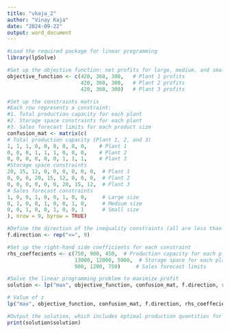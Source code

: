 ```yaml
---
title: "vkaja_2"
author: "Vinay Kaja"
date: "2024-09-22"
output: word_document
---
```


```r
#Load the required package for linear programming
library(lpSolve)

#Set up the objective function: net profits for large, medium, and small sizes across three plants
objective_function <- c(420, 360, 300,   # Plant 1 profits
                        420, 360, 300,   # Plant 2 profits
                        420, 360, 300)   # Plant 3 profits

#Set up the constraints matrix
#Each row represents a constraint: 
#1. Total production capacity for each plant
#2. Storage space constraints for each plant
#3. Sales forecast limits for each product size
confusion_mat <- matrix(c(
# Total production capacity (Plant 1, 2, and 3)
1, 1, 1, 0, 0, 0, 0, 0, 0,    # Plant 1
0, 0, 0, 1, 1, 1, 0, 0, 0,    # Plant 2
0, 0, 0, 0, 0, 0, 1, 1, 1,    # Plant 3
#Storage space constraints
20, 15, 12, 0, 0, 0, 0, 0, 0,  # Plant 1
0, 0, 0, 20, 15, 12, 0, 0, 0,  # Plant 2
0, 0, 0, 0, 0, 0, 20, 15, 12,  # Plant 3
# Sales forecast constraints
1, 0, 0, 1, 0, 0, 1, 0, 0,     # Large size
0, 1, 0, 0, 1, 0, 0, 1, 0,     # Medium size
0, 0, 1, 0, 0, 1, 0, 0, 1      # Small size
), nrow = 9, byrow = TRUE)

#Define the direction of the inequality constraints (all are less than or equal)
f.direction <- rep("<=", 9)

#Set up the right-hand side coefficients for each constraint
rhs_coeffecients <- c(750, 900, 450,  # Production capacity for each plant
                      13000, 12000, 5000,  # Storage space for each plant
                      900, 1200, 750)     # Sales forecast limits

#Solve the linear programming problem to maximize profit
solution <- lp("max", objective_function, confusion_mat, f.direction, rhs_coeffecients)

# Value of z
lp("max", objective_function, confusion_mat, f.direction, rhs_coeffecients)

#Output the solution, which includes optimal production quantities for each size at each plant
print(solution$solution)

```
